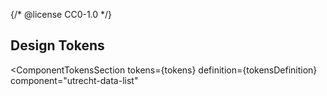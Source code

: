 {/* @license CC0-1.0 */}


<Meta title="CSS Component/Data List/Design Tokens" />

## Design Tokens

<ComponentTokensSection
  tokens={tokens}
  definition={tokensDefinition}
  component="utrecht-data-list"
></ComponentTokensSection>
